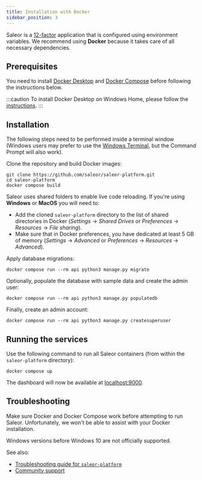 ```yaml
---
title: Installation with Docker
sidebar_position: 3
---
```


Saleor is a [12-factor](https://12factor.net) application that is configured using environment variables. We recommend using **Docker** because it takes care of all necessary dependencies.

## Prerequisites

You need to install [Docker Desktop](https://www.docker.com/products/docker-desktop) and [Docker Compose](https://docs.docker.com/compose/install/) before following the instructions below.

:::caution
To install Docker Desktop on Windows Home, please follow the [instructions](https://docs.docker.com/docker-for-windows/install-windows-home/).
:::

## Installation

The following steps need to be performed inside a terminal window (Windows users may prefer to use the [Windows Terminal](https://aka.ms/windowsterminal), but the Command Prompt will also work).

Clone the repository and build Docker images:

```shell
git clone https://github.com/saleor/saleor-platform.git
cd saleor-platform
docker compose build
```

Saleor uses shared folders to enable live code reloading. If you're using **Windows** or **MacOS** you will need to:

- Add the cloned `saleor-platform` directory to the list of shared directories in Docker (_Settings_ -> _Shared Drives_ or _Preferences_ -> _Resources_ -> _File sharing_).
- Make sure that in Docker preferences, you have dedicated at least 5 GB of memory (_Settings_ -> _Advanced_ or _Preferences_ -> _Resources_ -> _Advanced_).

Apply database migrations:

```shell
docker compose run --rm api python3 manage.py migrate
```

Optionally, populate the database with sample data and create the admin user:

```shell
docker compose run --rm api python3 manage.py populatedb
```

Finally, create an admin account:

```shell
docker compose run --rm api python3 manage.py createsuperuser
```

## Running the services

Use the following command to run all Saleor containers (from within the `saleor-platform` directory):

```shell
docker compose up
```

The dashboard will now be available at [localhost:9000](http://localhost:9000).

## Troubleshooting

Make sure Docker and Docker Compose work before attempting to run Saleor. Unfortunately, we won't be able to assist with your Docker installation.

Windows versions before Windows 10 are not officially supported.

See also:

- [Troubleshooting guide for `saleor-platform`](https://github.com/saleor/saleor-platform/blob/main/README.md#troubleshooting)
- [Community support](developer/community/support.mdx)

